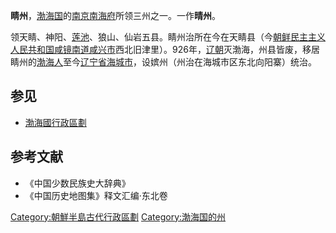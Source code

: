 '''睛州'''，[[渤海国|渤海国]]的[[南京南海府|南京南海府]]所领三州之一。一作'''晴州'''。

领天睛、神阳、[[莲池县|莲池]]、狼山、仙岩五县。睛州治所在今在天睛县（今[[朝鲜民主主义人民共和国|朝鲜民主主义人民共和国]][[咸镜南道|咸镜南道]][[咸兴市|咸兴市]]西北旧津里）。926年，[[辽朝|辽朝]]灭渤海，州县皆废，移居睛州的[[渤海人|渤海人]]至今[[辽宁省|辽宁省]][[海城市|海城市]]，设嫔州（州治在海城市区东北向阳寨）统治。
== 参见 ==
*[[渤海國行政區劃|渤海國行政區劃]]
== 参考文献 ==
* 《中国少数民族史大辞典》 
* 《中国历史地图集》释文汇编·东北卷 

{{渤海国行政区划|nocat}}

[[Category:朝鮮半島古代行政區劃|Category:朝鮮半島古代行政區劃]]
[[Category:渤海国的州|Category:渤海国的州]]